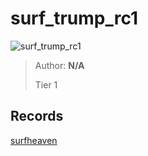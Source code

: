 
# surf_trump_rc1

![surf_trump_rc1](https://raw.githubusercontent.com/Sayt123/SurfMapPics/Maps-and-bonuses/csgo/surf_trump_rc1.jpg)

> Author: **N/A**
>
> Tier 1

## Records

[surfheaven](https://surfheaven.eu/map/surf_trump_rc1)
